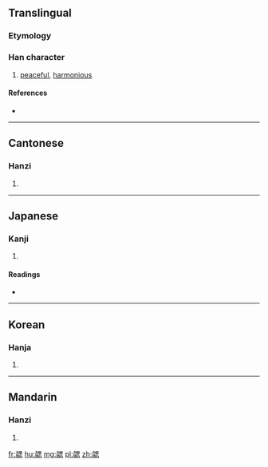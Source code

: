 ==Translingual==

===Etymology===
{{Han compound|劦|思|c1=p|c2=s|ls=psc}}

===Han character===
{{Han char|rn=19|rad=力|as=13|sn=15|four=4643<sub>0</sub>|canj=大尸田心 (KSWP)|ids=⿰[[劦]][[思]]}}

# [[peaceful]], [[harmonious]]

====References====
* {{Han ref|kx=0149.310|dkj=02458|dj=0337.140|hdz=10381.150|uh=52F0|ud=21232|bh=BC45|bd=48197}}

----

==Cantonese==

===Hanzi===
{{yue-hanzi|jyut=|y=hip6}}

# {{defn|lang=yue|sort=力13}}

----

==Japanese==

===Kanji===
{{ja-kanji|grade=|rs=力13}}

# {{defn|lang=ja|sort=力13}}

====Readings====
* {{ja-readings|on=[[きょう]] (kyō), [[ぎょう]] (gyō)|kun=[[かなう]] (kanau), [[あう]] (au)}}

----

==Korean==

===Hanja===
{{ko-hanja|hangeul=협|rv=hyeop|mr=hyŏp}}

# {{defn|lang=ko|sort=力13}}

----

==Mandarin==

===Hanzi===
{{cmn-hanzi|pin=[[xié]] ([[xie2]])|wg=hsieh<sup>2</sup>}}

# {{defn|lang=cmn|sort=力13}}

[[fr:勰]]
[[hu:勰]]
[[mg:勰]]
[[pl:勰]]
[[zh:勰]]